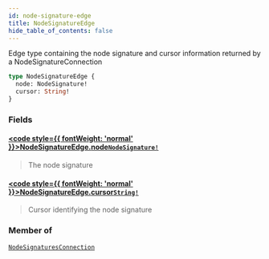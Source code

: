 ```yaml
---
id: node-signature-edge
title: NodeSignatureEdge
hide_table_of_contents: false
---
```








Edge type containing the node signature and cursor information returned by a NodeSignatureConnection

```graphql
type NodeSignatureEdge {
  node: NodeSignature!
  cursor: String!
}
```


### Fields

#### [<code style={{ fontWeight: 'normal' }}>NodeSignatureEdge.<b>node</b></code>](#)<Bullet />[`NodeSignature!`](/docs/testnet/graphql/objects/node-signature) <Badge class="secondary" text="non-null"/> <Badge class="secondary" text="object"/>
> The node signature
> 

#### [<code style={{ fontWeight: 'normal' }}>NodeSignatureEdge.<b>cursor</b></code>](#)<Bullet />[`String!`](/docs/testnet/graphql/scalars/string) <Badge class="secondary" text="non-null"/> <Badge class="secondary" text="scalar"/>
> Cursor identifying the node signature
> 



### Member of

[`NodeSignaturesConnection`](/docs/testnet/graphql/objects/node-signatures-connection)  <Badge class="secondary" text="object"/>



